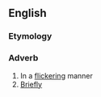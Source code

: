 ==English==

===Etymology===
{{suffix|en|flickering|ly}}

===Adverb===
{{en-adv}}

# In a [[flickering]] manner
# [[briefly|Briefly]] {{rfex|lang=en}}